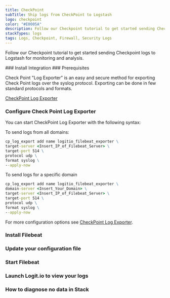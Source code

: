 ```yaml
---
title: CheckPoint
subTitle: Ship logs from CheckPoint to Logstash
logo: checkpoint
color: "#E0005A"
description: Follow our Checkpoint tutorial to get started sending Checkpoint logs to Logstash for monitoring and analysis.
stackTypes: logs
tags: Logs, Checkpoint, Firewall, Security Logs
---
```


Follow our Checkpoint tutorial to get started sending Checkpoint logs to Logstash for monitoring and analysis.

<Steps>
  ### Install Integration
  <InstallIntegration/>
  ### Prerequisites

  Check Point "Log Exporter" is an easy and secure method for exporting Check Point logs over the syslog protocol.
  Exporting can be done in few standard protocols and formats.

  [CheckPoint Log Exporter](https://supportcenter.checkpoint.com/supportcenter/portal?eventSubmit_doGoviewsolutiondetails=&solutionid=sk122323)

  ### Configure Check Point Log Exporter

  You can start CheckPoint Log Exporter with the following syntax:

  To send logs from all domains:

  ```cmd copy
  cp_log_export add name logitio_filebeat_exporter \
  target-server <Insert_IP_of_Filebeat_Server> \
  target-port 514 \
  protocol udp \
  format syslog \
  --apply-now
  ```

  To send logs for a specific domain

  ```cmd copy
  cp_log_export add name logitio_filebeat_exporter \
  domain-server <Insert_Your_Domain> \
  target-server <Insert_IP_of_Filebeat_Server> \
  target-port 514 \
  protocol udp \
  format syslog \
  --apply-now
  ```

  For more configuration options see [CheckPoint Log Exporter](https://supportcenter.checkpoint.com/supportcenter/portal?eventSubmit_doGoviewsolutiondetails=&solutionid=sk122323).

  ### Install Filebeat

  <InstallFilebeat />

  ### Update your configuration file

  <FilebeatUdp type="checkpoint" />

  ### Start Filebeat

  <StartFilebeat />

  ### Launch Logit.io to view your logs

  <LaunchStack utmMedium="logs" utmCampaign="checkpoint" source="checkpoint" />

  ### How to diagnose no data in Stack

  <DiagnoseNoData />

</Steps>